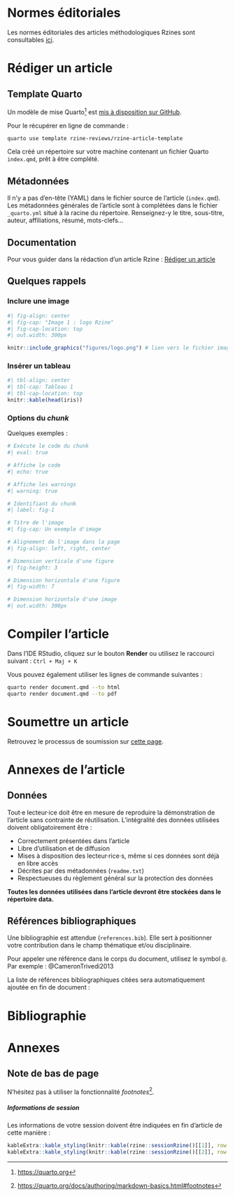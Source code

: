
# Normes éditoriales

Les normes éditoriales des articles méthodologiques Rzines sont consultables [ici](https://rzine.fr/documentation/normes/).


# Rédiger un article


## Template Quarto

Un modèle de mise Quarto[^1] est [mis à disposition sur GitHub](https://github.com/rzine-reviews/rzine-article-template).

Pour le récupérer en ligne de commande :


```bash
quarto use template rzine-reviews/rzine-article-template
```

Cela créé un répertoire sur votre machine contenant un fichier Quarto `index.qmd`, prêt à être complété.

[^1]: [https://quarto.org](https://quarto.org)

## Métadonnées

Il n'y a pas d'en-tête (YAML) dans le fichier source de l'article (`index.qmd`). Les métadonnées générales de l'article sont à complétées dans le fichier `_quarto.yml` situé à la racine du répertoire. Renseignez-y le titre, sous-titre, auteur, affiliations, résumé, mots-clefs... 


## Documentation

Pour vous guider dans la rédaction d'un article Rzine : [Rédiger un article](https://rzine.fr/documentation/redaction/)


## Quelques rappels

### Inclure une image

```r
#| fig-align: center
#| fig-cap: "Image 1 : logo Rzine"
#| fig-cap-location: top
#| out.width: 300px

knitr::include_graphics("figures/logo.png") # lien vers le fichier image
```

### Insérer un tableau

```r
#| tbl-align: center
#| tbl-cap: Tableau 1
#| tbl-cap-location: top
knitr::kable(head(iris))
```


### Options du *chunk*

Quelques exemples : 


```r
# Exécute le code du chunk
#| eval: true

# Affiche le code
#| echo: true

# Affiche les warnings
#| warning: true

# Identifiant du chunk
#| label: fig-1

# Titre de l'image
#| fig-cap: Un exemple d'image

# Alignement de l'image dans la page
#| fig-align: left, right, center

# Dimension verticale d'une figure
#| fig-height: 3

# Dimension horizontale d'une figure
#| fig-width: 7

# Dimension horizontale d'une image
#| out.width: 300px
```

# Compiler l'article 

Dans l'IDE RStudio, cliquez sur le bouton **Render** ou utilisez le raccourci suivant : `Ctrl + Maj + K`

Vous pouvez également utiliser les lignes de commande suivantes :


```bash
quarto render document.qmd --to html
quarto render document.qmd --to pdf
```


# Soumettre un article

Retrouvez le processus de soumission sur [cette page](https://rzine.fr/documentation/soumission/).


# Annexes de l'article

## Données

Tout·e lecteur·ice doit être en mesure de reproduire la démonstration de l’article sans contrainte de réutilisation. 
L’intégralité des données utilisées doivent obligatoirement être :

* Correctement présentées dans l’article
* Libre d’utilisation et de diffusion
* Mises à disposition des lecteur·rice·s, même si ces données sont déjà en libre accès
* Décrites par des métadonnées (`readme.txt`)
* Respectueuses du règlement général sur la protection des données

**Toutes les données utilisées dans l’article devront être stockées dans le répertoire data.**



## Références bibliographiques

Une bibliographie est attendue (`references.bib`). Elle sert à positionner votre contribution dans le champ thématique et/ou disciplinaire. 

Pour appeler une référence dans le corps du document, utilisez le symbol `@`. Par exemple : @CameronTrivedi2013

La liste de références bibliographiques citées sera automatiquement ajoutée en fin de document :


# Bibliographie {.unnumbered}

:::{#refs}

:::


# Annexes {.unnumbered}


## Note de bas de page

N'hésitez pas à utiliser la fonctionnalité *footnotes*[^2].

[^2]: [https://quarto.org/docs/authoring/markdown-basics.html#footnotes](https://quarto.org/docs/authoring/markdown-basics.html#footnotes)



##### Informations de session {.unnumbered}

Les informations de votre session doivent être indiquées en fin d'article de cette manière :

```r
kableExtra::kable_styling(knitr::kable(rzine::sessionRzine()[[1]], row.names = F))
kableExtra::kable_styling(knitr::kable(rzine::sessionRzine()[[2]], row.names = F))
```

